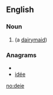==English==

===Noun===
{{en-noun}}

#{{obsolete spelling of|[[dey]]}} (a [[dairymaid]])

===Anagrams===
* {{alphagram|deei}}
* [[idée#English|idée]]


[[no:deie]]